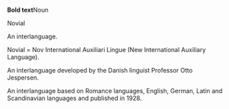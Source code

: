 '''Bold text'''Noun

Novial

An interlanguage. 

Novial = Nov International Auxiliari Lingue 
(New International Auxiliary Language).

An interlanguage developed by the Danish linguist Professor Otto Jespersen.
 
An interlanguage based on Romance languages, English, German, Latin and Scandinavian languages and published in 1928.